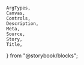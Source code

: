     ArgTypes,
    Canvas,
    Controls,
    Description,
    Meta,
    Source,
    Story,
    Title,
} from "@storybook/blocks";


<Meta of={stories} />
<Title of={stories} />
<Description of={FilterButtonGroup} />

## Example

<Canvas
    sourceState="shown"
    of={stories.Default}
/>

## Props

<ArgTypes of={FilterButtonGroup} />
